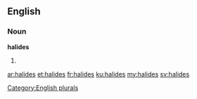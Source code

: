 ==English==

===Noun===
'''halides'''

# {{plural of|halide}}

[[Category:English plurals]]

[[ar:halides]]
[[et:halides]]
[[fr:halides]]
[[ku:halides]]
[[my:halides]]
[[sv:halides]]